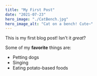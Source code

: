 ```yaml
---
title: "My First Post"
date: "2021-07-23"
hero_image: "./CatBench.jpg"
hero_image_alt: "Cat on a bench! Cute~"
---
```


This is my first blog post! Isn't it *great*?

Some of my **favorite** things are:

* Petting dogs
* Singing
* Eating potato-based foods
